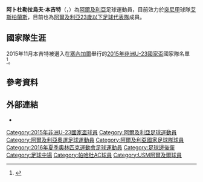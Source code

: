 {{Infobox football biography
|embed          = 
|name           = 拉烏夫·本吉特
|image          = 
|image_size     = 
|caption        = 
|fullname       = 阿卜杜勒拉烏夫·本吉特
|birth_date     = {{birth date and age|1996|4|5}}
|birth_place    = [[阿爾及利亞|阿爾及利亞]][[艾格瓦特|艾格瓦特]]
|height         = {{height|m=1.70}}
|position       = [[後衛_(足球)|右後衛]] / [[中場|右中場]]
|currentclub    = [[突尼斯希望体育俱乐部|艾斯柏蘭斯]]
|clubnumber     = 18
|youthyears1    = 2008–2013
|youthclubs1    = [[帕哈杜AC|帕哈杜AC]]
|years1         = 2013–2019
|clubs1         = [[帕哈杜AC|帕哈杜AC]]
|caps1          = -
|goals1         = -
|years2         = 2016–2019 | clubs2 = → [[USM阿爾及爾|USM阿爾及爾]] (借出) | caps2 = 69 | goals2 = 5
|years3         = 2019–
|clubs3         = [[突尼斯希望体育俱乐部|艾斯柏蘭斯]]
|caps3          = 6
|goals3         = 0
|nationalyears1 = 2015–
|nationalteam1  = [[阿爾及利亞23歲以下足球代表隊|阿爾及利亞U23]]
|nationalcaps1  = 14
|nationalgoals1 = 0
|club-update    = 2019年11月9日
|nationalteam-update = 00:00, June 12, 2016 (EST)2016年9月8日
}}

'''阿卜杜勒拉烏夫·本吉特'''（{{lang-en|'''Abdelraouf Benguit'''}}，{{bd|1996年|4月5日}}）為[[阿爾及利亞|阿爾及利亞]]足球運動員，目前效力於[[突尼西亞足球甲級聯賽|突尼甲]]球隊[[突尼斯希望体育俱乐部|艾斯柏蘭斯]]，目前也為[[阿爾及利亞23歲以下足球代表隊|阿爾及利亞23歲以下足球代表隊]]成員。

==國家隊生涯==
2015年11月本吉特被選入在[[塞內加爾|塞內加爾]]舉行的[[2015年非洲U-23國家盃|2015年非洲U-23國家盃]]國家隊名單<ref>{{cite web|url=http://www.dzfoot.com/2015/11/18/can-u23-pas-de-pro-dans-les-23-algeriens-77366.php|title=CAN U23 : Pas de "pro" dans les 21 algériens|author=M-A-D|publisher=DZfoot|date=November 18, 2015|accessdate=November 18, 2015|language=fr|archive-date=2018-07-25|archive-url=https://web.archive.org/web/20180725123028/http://www.dzfoot.com/2015/11/18/can-u23-pas-de-pro-dans-les-23-algeriens-77366.php|dead-url=no}}</ref>。

==參考資料==
{{Reflist}}

==外部連結==
* {{DZFoot|2839}}

{{2016年奧運會男子足球阿爾及利亞參賽名單}}

{{DEFAULTSORT:Benguit, Raouf}}
[[Category:2015年非洲U-23國家盃球員|Category:2015年非洲U-23國家盃球員]]
[[Category:阿爾及利亞足球運動員|Category:阿爾及利亞足球運動員]]
[[Category:阿爾及利亞奧運足球運動員|Category:阿爾及利亞奧運足球運動員]]
[[Category:阿爾及利亞國家足球隊球員|Category:阿爾及利亞國家足球隊球員]]
[[Category:2016年夏季奧林匹克運動會足球運動員|Category:2016年夏季奧林匹克運動會足球運動員]]
[[Category:足球邊後衛|Category:足球邊後衛]]
[[Category:足球中場|Category:足球中場]]
[[Category:帕哈杜AC球員|Category:帕哈杜AC球員]]
[[Category:USM阿爾及爾球員|Category:USM阿爾及爾球員]]
